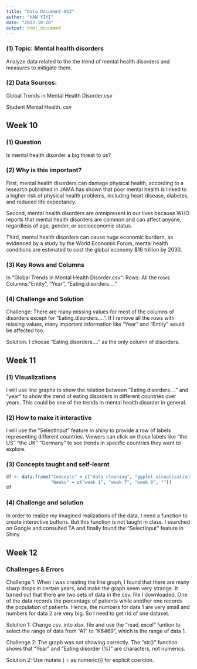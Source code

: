 ```yaml
---
title: "Data Document-W12"
author: "HAN YIYI"
date: "2023-10-20"
output: html_document
---
```


### (1) Topic: Mental health disorders

Analyze data related to the the trend of mental health disorders and measures to mitigate them.

### (2) Data Sources: 
Global Trends in Mental Health Disorder.csv

Student Mental Health. csv

## Week 10

### (1) Question
Is mental health disorder a big threat to us?

### (2) Why is this important?
First, mental health disorders can damage physical health, according to a research published in JAMA has shown that poor mental health is linked to a higher risk of physical health problems, including heart disease, diabetes, and reduced life expectancy.

Second, mental health disorders are omnipresent in our lives because WHO reports that mental health disorders are common and can affect anyone, regardless of age, gender, or socioeconomic status.

Third, mental health disorders can cause huge economic burdern, as evidenced by a study by the World Economic Forum, mental health conditions are estimated to cost the global economy $16 trillion by 2030.

### (3) Key Rows and Columns
In "Global Trends in Mental Health Disorder.csv":
Rows: All the rows
Columns:"Entity", "Year", "Eating.disorders...."

### (4) Challenge and Solution
Challenge: There are many missing values for most of the columns of disorders except for "Eating.disorders....". If I remove all the rows with missing values, many important information like "Year" and "Entity" would be affected too.

Solution: I choose "Eating.disorders...." as the only column of disorders.

## Week 11
### (1) Visualizations
I will use line graphs to show the relation between "Eating.disorders...." and "year" to show the trend of eating disorders in different countries over years. This could be one of the trends in mental health disorder in general.

### (2) How to make it interactive
I will use the "SelectInput" feature in shiny to provide a row of labels representing different countries. Viewers can click on those labels like "the US" "the UK" "Germany" to see trends in specific countries they want to explore.

### (3) Concepts taught and self-learnt

```r
df <- data.frame("Concepts" = c("data cleaning", "ggplot visualization", "Shiny App", "select-input feature"), 
                 "Weeks" = c("week 1", "week 7", "week 8", ""))
df
```
### (4) Challenge and solution
In order to realize my imagined realizations of the data, I need a function to create interactive buttons. But this function is not taught in class. I searched on Google and consulted TA and finally found the "SelectInput" feature in Shiny.

## Week 12
### Challenges & Errors
Challenge 1: When I was creating the line graph, I found that there are many sharp drops in certain years, and make the graph seem very strange. It turned out that there are two sets of data in the csv. file I downloaded. One of the data records the percentage of patients while another one records the population of patients. Hence, the numbers for data 1 are very small and numbers for data 2 are very big. So I need to get rid of one dataset.

Solution 1: Change csv. into xlsx. file and use the "read_excel" funtion to select the range of data from "A1" to "K6469", which is the range of data 1.

Challenge 2: The graph was not showing correctly. The "str()" function shows that "Year" and "Eating disorder (%)" are characters, not numerics.

Solution 2: Use mutate ( = as.numeric()) for explicit coercion.
